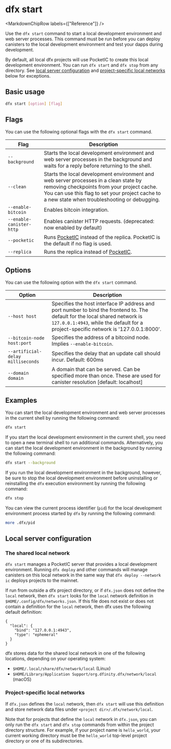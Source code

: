 
# dfx start

<MarkdownChipRow labels={["Reference"]} />

Use the `dfx start` command to start a local development environment and web server processes. This command must be run before you can deploy canisters to the local development environment and test your dapps during development.

By default, all local dfx projects will use PocketIC to create this local development environment. You can run `dfx start` and `dfx stop` from any directory.  See [local server configuration](#local-server-configuration) and [project-specific local networks](#project-specific-local-networks) below for exceptions.

## Basic usage

``` bash
dfx start [option] [flag]
```

## Flags

You can use the following optional flags with the `dfx start` command.

| Flag                     | Description                                                                                                                                                                                                                                             |
|--------------------------|---------------------------------------------------------------------------------------------------------------------------------------------------------------------------------------------------------------------------------------------------------|
| `--background`           | Starts the local development environment and web server processes in the background and waits for a reply before returning to the shell.                                                                                                         |
| `--clean`                | Starts the local development environment and web server processes in a clean state by removing checkpoints from your project cache. You can use this flag to set your project cache to a new state when troubleshooting or debugging.            |
| `--enable-bitcoin`       | Enables bitcoin integration.                                                                                                                                                                                                                            |
| `--enable-canister-http` | Enables canister HTTP requests. (deprecated: now enabled by default)                                                                                                                                                                                    |
| `--pocketic`             | Runs [PocketIC](https://github.com/dfinity/pocketic) instead of the replica. PocketIC is the default if no flag is used.                                                                                                                                                                           |
| `--replica`              | Runs the replica instead of [PocketIC](https://github.com/dfinity/pocketic).                                                                                                                                                                            |

## Options

You can use the following option with the `dfx start` command.

| Option                            | Description                                                                                                                                                                                                          |
|-----------------------------------|----------------------------------------------------------------------------------------------------------------------------------------------------------------------------------------------------------------------|
| `--host host`                     | Specifies the host interface IP address and port number to bind the frontend to. The default for the local shared network is `127.0.0.1:4943`, while the default for a project-specific network is '127.0.0.1:8000'. |
| `--bitcoin-node host:port`        | Specifies the address of a bitcoind node. Implies `--enable-bitcoin`.                                                                                                                                                |
| `--artificial-delay milliseconds` | Specifies the delay that an update call should incur. Default: 600ms                                                                                                                                                 |
| `--domain domain`                 | A domain that can be served. Can be specified more than once.  These are used for canister resolution [default: localhost]                                                                                           |

## Examples

You can start the local development environment and web server processes in the current shell by running the following command:

``` bash
dfx start
```

If you start the local development environment in the current shell, you need to open a new terminal shell to run additional commands. Alternatively, you can start the local development environment in the background by running the following command:

``` bash
dfx start --background
```

If you run the local development environment in the background, however, be sure to stop the local development environment before uninstalling or reinstalling the `dfx` execution environment by running the following command:

``` bash
dfx stop
```

You can view the current process identifier (`pid`) for the local development environment process started by `dfx` by running the following command:

``` bash
more .dfx/pid
```

## Local server configuration

### The shared local network

`dfx start` manages a PocketIC server that provides a local development environment. Running `dfx deploy` and other commands will manage canisters on this local network in the same way that `dfx deploy --network ic` deploys projects to the mainnet.

If run from outside a dfx project directory, or if `dfx.json` does not define the `local` network, then `dfx start` looks for the `local` network definition in `$HOME/.config/dfx/networks.json`. If this file does not exist or does not contain a definition for the `local` network, then dfx uses the following default definition:

```
{
  "local": {
    "bind": "127.0.0.1:4943",
    "type": "ephemeral"
  }
}
```

dfx stores data for the shared local network in one of the following locations, depending on your operating system:
- `$HOME/.local/share/dfx/network/local` (Linux)
- `$HOME/Library/Application Support/org.dfinity.dfx/network/local` (macOS)

### Project-specific local networks

If `dfx.json` defines the `local` network, then `dfx start` will use this definition and store network data files under `<project dir>/.dfx/network/local`.

Note that for projects that define the `local` network in `dfx.json`, you can only run the `dfx start` and `dfx stop` commands from within the project directory structure. For example, if your project name is `hello_world`, your current working directory must be the `hello_world` top-level project directory or one of its subdirectories.
